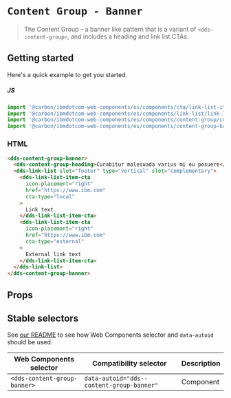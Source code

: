 
# `Content Group - Banner`

> The Content Group – a banner like pattern that is a variant of `<dds-content-group>`, and
> includes a heading and link list CTAs.

## Getting started

Here's a quick example to get you started.

##### JS

```javascript
import '@carbon/ibmdotcom-web-components/es/components/cta/link-list-item-cta.js';
import '@carbon/ibmdotcom-web-components/es/components/link-list/link-list.js';
import '@carbon/ibmdotcom-web-components/es/components/content-group/content-group-heading.js';
import '@carbon/ibmdotcom-web-components/es/components/content-group-banner/content-group-banner.js';
```

### HTML

```html
<dds-content-group-banner>
  <dds-content-group-heading>Curabitur malesuada varius mi eu posuere</dds-content-group-heading>
  <dds-link-list slot="footer" type="vertical" slot="complementary">
    <dds-link-list-item-cta
      icon-placement="right"
      href="https://www.ibm.com"
      cta-type="local"
    >
      Link text
    </dds-link-list-item-cta>
    <dds-link-list-item-cta
      icon-placement="right"
      href="https://www.ibm.com"
      cta-type="external"
    >
      External link text
    </dds-link-list-item-cta>
  </dds-link-list>
</dds-content-group-banner>
```

## Props

<Props of="dds-content-group-banner" />
<Description markdown={markdownContents} />

## Stable selectors

See [our README](https://github.com/carbon-design-system/carbon-for-ibm-dotcom/tree/master/packages/web-components#stable-selectors-for-analytics-and-integratione2e-testing-in-web-components) to see how Web Components selector and `data-autoid` should be used.

| Web Components selector       | Compatibility selector                    | Description |
| ----------------------------- | ----------------------------------------- | ----------- |
| `<dds-content-group-banner>`  | `data-autoid="dds--content-group-banner"` | Component   |

<Description markdown={contributing} />
